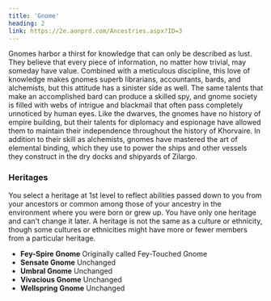 ```yaml
---
title: 'Gnome'
heading: 2
link: https://2e.aonprd.com/Ancestries.aspx?ID=3
---
```


Gnomes harbor a thirst for knowledge that can only be described as lust. They believe that every piece of information, no matter how trivial, may someday have value. Combined with a meticulous discipline, this love of knowledge makes gnomes superb librarians, accountants, bards, and alchemists, but this attitude has a sinister side as well. The same talents that make an accomplished bard can produce a skilled spy, and gnome society is filled with webs of intrigue and blackmail that often pass completely unnoticed by human eyes. Like the dwarves, the gnomes have no history of empire building, but their talents for diplomacy and espionage have allowed them to maintain their independence throughout the history of Khorvaire. In addition to their skill as alchemists, gnomes have mastered the art of elemental binding, which they use to power the ships and other vessels they construct in the dry docks and shipyards of Zilargo.

### Heritages

You select a heritage at 1st level to reflect abilities passed down to you from your ancestors or common among those of your ancestry in the environment where you were born or grew up. You have only one heritage and can't change it later. A heritage is not the same as a culture or ethnicity, though some cultures or ethnicities might have more or fewer members from a particular heritage.

-   **Fey-Spire Gnome** Originally called Fey-Touched Gnome
-   **Sensate Gnome** Unchanged
-   **Umbral Gnome** Unchanged
-   **Vivacious Gnome** Unchanged
-   **Wellspring Gnome** Unchanged
